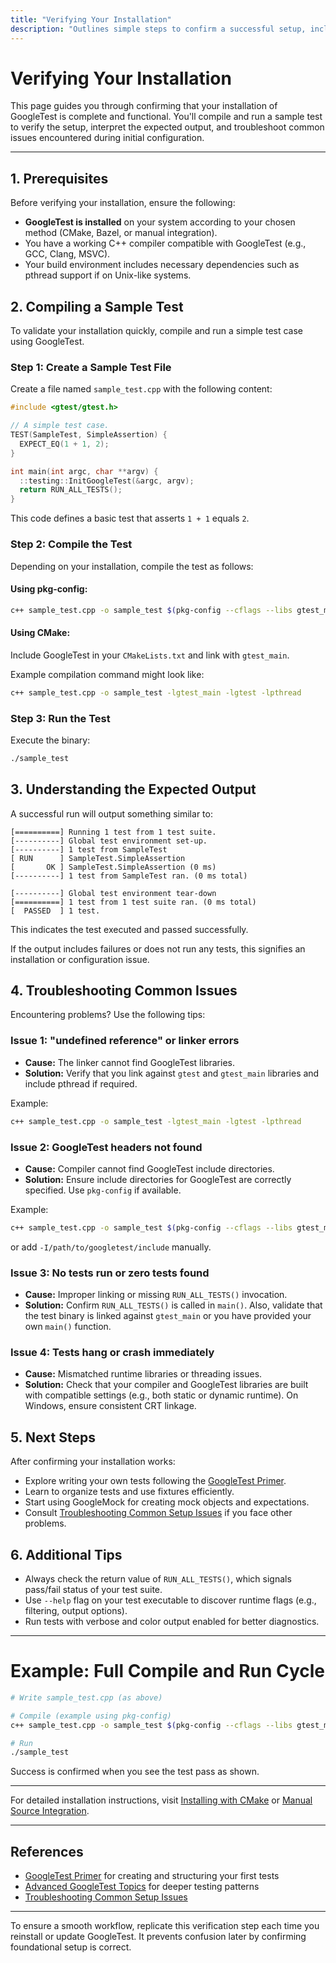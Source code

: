 ```yaml
---
title: "Verifying Your Installation"
description: "Outlines simple steps to confirm a successful setup, including compiling a sample test, interpreting expected output, and troubleshooting common initial misconfigurations."
---
```


# Verifying Your Installation

This page guides you through confirming that your installation of GoogleTest is complete and functional. You'll compile and run a sample test to verify the setup, interpret the expected output, and troubleshoot common issues encountered during initial configuration.

---

## 1. Prerequisites

Before verifying your installation, ensure the following:

- **GoogleTest is installed** on your system according to your chosen method (CMake, Bazel, or manual integration).
- You have a working C++ compiler compatible with GoogleTest (e.g., GCC, Clang, MSVC).
- Your build environment includes necessary dependencies such as pthread support if on Unix-like systems.


## 2. Compiling a Sample Test

To validate your installation quickly, compile and run a simple test case using GoogleTest.

### Step 1: Create a Sample Test File

Create a file named `sample_test.cpp` with the following content:

```cpp
#include <gtest/gtest.h>

// A simple test case.
TEST(SampleTest, SimpleAssertion) {
  EXPECT_EQ(1 + 1, 2);
}

int main(int argc, char **argv) {
  ::testing::InitGoogleTest(&argc, argv);
  return RUN_ALL_TESTS();
}
```

This code defines a basic test that asserts `1 + 1` equals `2`.

### Step 2: Compile the Test

Depending on your installation, compile the test as follows:

#### Using pkg-config:

```bash
c++ sample_test.cpp -o sample_test $(pkg-config --cflags --libs gtest_main)
```

#### Using CMake:

Include GoogleTest in your `CMakeLists.txt` and link with `gtest_main`.

Example compilation command might look like:

```bash
c++ sample_test.cpp -o sample_test -lgtest_main -lgtest -lpthread
```

### Step 3: Run the Test

Execute the binary:

```bash
./sample_test
```

## 3. Understanding the Expected Output

A successful run will output something similar to:

```none
[==========] Running 1 test from 1 test suite.
[----------] Global test environment set-up.
[----------] 1 test from SampleTest
[ RUN      ] SampleTest.SimpleAssertion
[       OK ] SampleTest.SimpleAssertion (0 ms)
[----------] 1 test from SampleTest ran. (0 ms total)

[----------] Global test environment tear-down
[==========] 1 test from 1 test suite ran. (0 ms total)
[  PASSED  ] 1 test.
```

This indicates the test executed and passed successfully.

If the output includes failures or does not run any tests, this signifies an installation or configuration issue.

## 4. Troubleshooting Common Issues

Encountering problems? Use the following tips:

### Issue 1: "undefined reference" or linker errors

- **Cause:** The linker cannot find GoogleTest libraries.
- **Solution:** Verify that you link against `gtest` and `gtest_main` libraries and include pthread if required.

Example:

```bash
c++ sample_test.cpp -o sample_test -lgtest_main -lgtest -lpthread
```

### Issue 2: GoogleTest headers not found

- **Cause:** Compiler cannot find GoogleTest include directories.
- **Solution:** Ensure include directories for GoogleTest are correctly specified. Use `pkg-config` if available.

Example:

```bash
c++ sample_test.cpp -o sample_test $(pkg-config --cflags --libs gtest_main)
```

or add `-I/path/to/googletest/include` manually.

### Issue 3: No tests run or zero tests found

- **Cause:** Improper linking or missing `RUN_ALL_TESTS()` invocation.
- **Solution:** Confirm `RUN_ALL_TESTS()` is called in `main()`. Also, validate that the test binary is linked against `gtest_main` or you have provided your own `main()` function.

### Issue 4: Tests hang or crash immediately

- **Cause:** Mismatched runtime libraries or threading issues.
- **Solution:** Check that your compiler and GoogleTest libraries are built with compatible settings (e.g., both static or dynamic runtime). On Windows, ensure consistent CRT linkage.

## 5. Next Steps

After confirming your installation works:

- Explore writing your own tests following the [GoogleTest Primer](primer.md).
- Learn to organize tests and use fixtures efficiently.
- Start using GoogleMock for creating mock objects and expectations.
- Consult [Troubleshooting Common Setup Issues](getting-started/troubleshooting-resources/troubleshooting-common-issues) if you face other problems.

## 6. Additional Tips

- Always check the return value of `RUN_ALL_TESTS()`, which signals pass/fail status of your test suite.
- Use `--help` flag on your test executable to discover runtime flags (e.g., filtering, output options).
- Run tests with verbose and color output enabled for better diagnostics.

---

# Example: Full Compile and Run Cycle

```bash
# Write sample_test.cpp (as above)

# Compile (example using pkg-config)
c++ sample_test.cpp -o sample_test $(pkg-config --cflags --libs gtest_main)

# Run
./sample_test
```

Success is confirmed when you see the test pass as shown.

---

For detailed installation instructions, visit [Installing with CMake](/getting-started/installation-integration/installing-via-cmake) or [Manual Source Integration](/getting-started/installation-integration/source-integration).


---

## References

- [GoogleTest Primer](primer.md) for creating and structuring your first tests
- [Advanced GoogleTest Topics](advanced.md) for deeper testing patterns
- [Troubleshooting Common Setup Issues](/getting-started/troubleshooting-resources/troubleshooting-common-issues)

---

<Tip>
To ensure a smooth workflow, replicate this verification step each time you reinstall or update GoogleTest. It prevents confusion later by confirming foundational setup is correct.
</Tip>